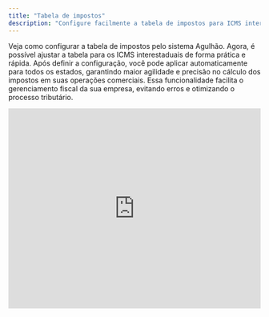 ```yaml
---
title: "Tabela de impostos"
description: "Configure facilmente a tabela de impostos para ICMS interestaduais e aplique automaticamente para todos os estados pelo sistema Agulhão."
---
```


Veja como configurar a tabela de impostos pelo sistema Agulhão. Agora, é possível ajustar a tabela para os ICMS interestaduais de forma prática e rápida. Após definir a configuração, você pode aplicar automaticamente para todos os estados, garantindo maior agilidade e precisão no cálculo dos impostos em suas operações comerciais. Essa funcionalidade facilita o gerenciamento fiscal da sua empresa, evitando erros e otimizando o processo tributário.

<iframe width="100%" height="400" src="https://www.youtube.com/embed/L7U0pFqO3pc?si=0sffWFNbuaSZDVfC" title="YouTube video player" frameborder="0" allow="accelerometer; autoplay; clipboard-write; encrypted-media; gyroscope; picture-in-picture; web-share" referrerpolicy="strict-origin-when-cross-origin" allowfullscreen />